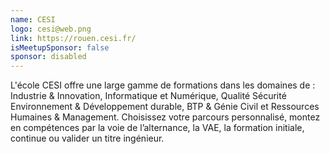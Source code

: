 ```yaml
---
name: CESI
logo: cesi@web.png
link: https://rouen.cesi.fr/
isMeetupSponsor: false
sponsor: disabled
---
```


L'école CESI offre une large gamme de formations dans les domaines de :
Industrie & Innovation, Informatique et Numérique, Qualité Sécurité
Environnement & Développement durable, BTP & Génie Civil et Ressources Humaines
& Management. Choisissez votre parcours personnalisé, montez en compétences par
la voie de l’alternance, la VAE, la formation initiale, continue ou valider un
titre ingénieur.
